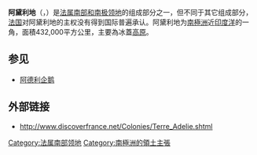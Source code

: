 {{Expand language|1=fr|time=2021-05-01T23:48:15+00:00}}
{{國家基礎資訊
|國家名稱                           = 阿黛利地
|國家通稱                           = 阿黛利地
|國家外文全名                       = Terre Adélie
|國家外文語言                       = 法語
|國旗文件名                         = Flag of the French Southern and Antarctic Lands.svg
|國徽文件名                         = Armoiries de la République Française.svg
|國家格言                           = [[自由、平等、博愛|自由、平等、博愛]]
|國歌名稱                           = [[马赛曲|马赛曲]]
|國旗歌名稱                         = 
|國家位置圖片文件名                 = Antarctica, France territorial claim.svg
|國家位置圖片寬度                   = 200
|國土面積數據                       = 432,000 
|面積排名                           = 
|水域率百分比                       = 
|國家首都名稱                       = [[迪蒙·迪维尔站|迪蒙·迪维尔站]]
|最大行政區名稱                     = [[迪蒙·迪维尔站|迪蒙·迪维尔站]]
|最大城市名稱                       = 
|最高點                             = 
|最長河流                           = 
|最大湖泊                           = 
|海岸線                             = 
|時區名稱                           = 
|時區                               = 
|結束時區                           = 
|夏時制                             = 
|結束夏時制時區                     = 
|人口估計年份                       = 
|總人口數據                         = 33
|人口排名                           = 
|人口密度數據                       = 
|人口密度排名                       = 
|電壓                               = 
|插座                               = 
|頻率                               = 
|官方語言                           = [[法语|法语]]
|官方文字                           = [[法文|法文]]
|民族                               = 
|主要宗教                           = [[基督教|基督教]]
|曆法                               = [[公曆|公曆]]
|主要節日                           = 
|道路通行方向                       = 右
|國家元首職稱                       = 
|現任國家元首名字                   = 
|政府代表職稱                       = 
|現任政府代表名字                   = 
|政府首腦職稱                       = 
|現任政府首腦名字                   = 
|國家憲法                           = 
|國家結構形式                       = [[單一制|單一制]]
|國家政權                           = [[法国海外领地|法国海外领地]]
|政治體制                           = 
|法律體系                           = 
|國內生產總值購買力平價估計年份     = 
|國內生產總值購買力平價數據         = 
|國內生產總值購買力平價數據排名     = 
|人均國內生產總值購買力平價數據     = 
|人均國內生產總值購買力平價數據排名 = 
|國內生產總值估計年份               = 
|國內生產總值數據                   = 
|國內生產總值數據排名               = 
|人均國內生產總值數據               = 
|人均國內生產總值數據排名           = 
|人類發展指數年份                   = 
|人類發展指數                       = 
|人類發展指數排名                   = 
|人類發展指數等級                   = 
|中央銀行                           = [[法蘭西銀行|法蘭西銀行]]
|貨幣單位                           = [[欧元|欧元]] 
|貨幣代碼                           = EUR
|貨幣符號                           = €
|吉尼係數                           = 
|立國日期                           = 1924年
|立國事件                           = 法國宣布對阿黛利地拥有主权
|立國事件日期                       = 1924年
|國家象徵                           = 
|國家代碼                           = FRA
|國際域名縮寫                       = .fr
|國際電話區號                       = +33
|現役軍人數                         = 
|現役軍人數排名                     = 
|現役軍人數年份                     = 
|備註                               = 
|}}

'''阿黛利地'''（{{lang-fr|Terre Adélie}}，{{IPA-fr|tɛʁ adeli|lang}}）是[[法属南部和南极领地|法属南部和南极领地]]的组成部分之一，但不同于其它组成部分，[[法国|法国]]对阿黛利地的主权没有得到国际普遍承认。阿黛利地为[[南極洲|南極洲]]近[[印度洋|印度洋]]的一角，面積432,000平方公里，主要為冰蓋[[高原|高原]]。

== 参见 ==
*[[阿德利企鹅|阿德利企鹅]]
== 外部链接 ==
* http://www.discoverfrance.net/Colonies/Terre_Adelie.shtml {{Wayback|url=http://www.discoverfrance.net/Colonies/Terre_Adelie.shtml |date=20161030221015 }}

{{Outlying territories of European countries}}
{{Antarctic claims}}
{{Authority control}}
[[Category:法属南部领地|Category:法属南部领地]]
[[Category:南極洲的領土主張|Category:南極洲的領土主張]]